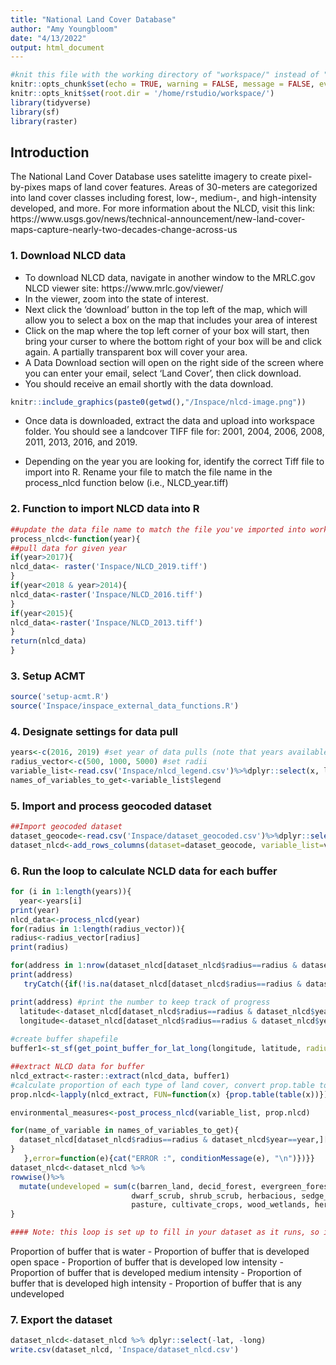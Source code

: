 ```yaml
---
title: "National Land Cover Database"
author: "Amy Youngbloom"
date: "4/13/2022"
output: html_document
---
```


```r
#knit this file with the working directory of "workspace/" instead of "workspace/examples"
knitr::opts_chunk$set(echo = TRUE, warning = FALSE, message = FALSE, eval=FALSE)
knitr::opts_knit$set(root.dir = '/home/rstudio/workspace/')
library(tidyverse)
library(sf)
library(raster)
```

## Introduction

  The National Land Cover Database uses satelitte imagery to create pixel-by-pixes maps of land cover features. Areas of 30-meters are categorized into land cover classes including forest, low-, medium-, and high-intensity developed, and more. For more information about the NLCD, visit this link: https://www.usgs.gov/news/technical-announcement/new-land-cover-maps-capture-nearly-two-decades-change-across-us
  

### 1. Download NLCD data

  - To download NLCD data, navigate in another window to the MRLC.gov NLCD viewer site: https://www.mrlc.gov/viewer/
  - In the viewer, zoom into the state of interest. 
  - Next click the 'download' button in the top left of the map, which will allow you to select a box on the map that includes your area of interest
  - Click on the map where the top left corner of your box will start, then bring your curser to where the bottom right of your box will be and click again. A partially transparent box will cover your area. 
  - A Data Download section will open on the right side of the screen where you can enter your email, select 'Land Cover', then click download.
  - You should receive an email shortly with the data download.

```r
knitr::include_graphics(paste0(getwd(),"/Inspace/nlcd-image.png"))
```

  - Once data is downloaded, extract the data and upload into workspace folder. You should see a landcover TIFF file for: 2001, 2004, 2006, 2008, 2011, 2013, 2016, and 2019. 
  
  - Depending on the year you are looking for, identify the correct Tiff file to import into R. Rename your file to match the file name in the process_nlcd function below (i.e., NLCD_year.tiff)

### 2. Function to import NLCD data into R

```r
##update the data file name to match the file you've imported into workspace:
process_nlcd<-function(year){
##pull data for given year
if(year>2017){
nlcd_data<- raster('Inspace/NLCD_2019.tiff')
}
if(year<2018 & year>2014){
nlcd_data<-raster('Inspace/NLCD_2016.tiff')
}
if(year<2015){
nlcd_data<-raster('Inspace/NLCD_2013.tiff')  
}
return(nlcd_data)
}
```

### 3. Setup ACMT

```r
source('setup-acmt.R')
source('Inspace/inspace_external_data_functions.R')
```


### 4. Designate settings for data pull

```r
years<-c(2016, 2019) #set year of data pulls (note that years available are 2013, 2016, 2019)
radius_vector<-c(500, 1000, 5000) #set radii
variable_list<-read.csv('Inspace/nlcd_legend.csv')%>%dplyr::select(x, legend)
names_of_variables_to_get<-variable_list$legend

```

### 5. Import and process geocoded dataset

```r
##Import geocoded dataset
dataset_geocode<-read.csv('Inspace/dataset_geocoded.csv')%>%dplyr::select(id, lat, long)
dataset_nlcd<-add_rows_columns(dataset=dataset_geocode, variable_list=variable_list$legend, radius_vector=radius_vector, years=years)
```


### 6. Run the loop to calculate NCLD data for each buffer

```r
for (i in 1:length(years)){
  year<-years[i]
print(year)
nlcd_data<-process_nlcd(year)
for(radius in 1:length(radius_vector)){
radius<-radius_vector[radius]
print(radius)

for(address in 1:nrow(dataset_nlcd[dataset_nlcd$radius==radius & dataset_nlcd$year==year,])) {
print(address)
   tryCatch({if(!is.na(dataset_nlcd[dataset_nlcd$radius==radius & dataset_nlcd$year==year,][,1][address])) next #skip the row if the data is already there

print(address) #print the number to keep track of progress
  latitude<-dataset_nlcd[dataset_nlcd$radius==radius & dataset_nlcd$year==year,]$lat[address] #set lat
  longitude<-dataset_nlcd[dataset_nlcd$radius==radius & dataset_nlcd$year==year,]$long[address] #set long
  
#create buffer shapefile
buffer1<-st_sf(get_point_buffer_for_lat_long(longitude, latitude, radius_meters=radius))

##extract NLCD data for buffer
nlcd_extract<-raster::extract(nlcd_data, buffer1)
#calculate proportion of each type of land cover, convert prop.table to dataframe
prop.nlcd<-lapply(nlcd_extract, FUN=function(x) {prop.table(table(x))})

environmental_measures<-post_process_nlcd(variable_list, prop.nlcd)

for(name_of_variable in names_of_variables_to_get){
  dataset_nlcd[dataset_nlcd$radius==radius & dataset_nlcd$year==year,][[name_of_variable]][address]<-environmental_measures[environmental_measures$legend == name_of_variable, ]$Freq 
}
   },error=function(e){cat("ERROR :", conditionMessage(e), "\n")})}}
dataset_nlcd<-dataset_nlcd %>%
rowwise()%>%
  mutate(undeveloped = sum(c(barren_land, decid_forest, evergreen_forest, mixed_forest, 
                           dwarf_scrub, shrub_scrub, herbacious, sedge_herb, lichen, moss, 
                           pasture, cultivate_crops, wood_wetlands, herb_wetlands), na.rm=TRUE))%>% mutate(year=year)
}

#### Note: this loop is set up to fill in your dataset as it runs, so if the loop is interrupted, you can re-run this chunk only, and it will skip over data that is has already pulled. ####
```


Proportion of buffer that is water
  - Proportion of buffer that is developed open space
  - Proportion of buffer that is developed low intensity
  - Proportion of buffer that is developed medium intensity
  - Proportion of buffer that is developed high intensity
  - Proportion of buffer that is any undeveloped


### 7. Export the dataset


```r

dataset_nlcd<-dataset_nlcd %>% dplyr::select(-lat, -long)
write.csv(dataset_nlcd, 'Inspace/dataset_nlcd.csv')
```


